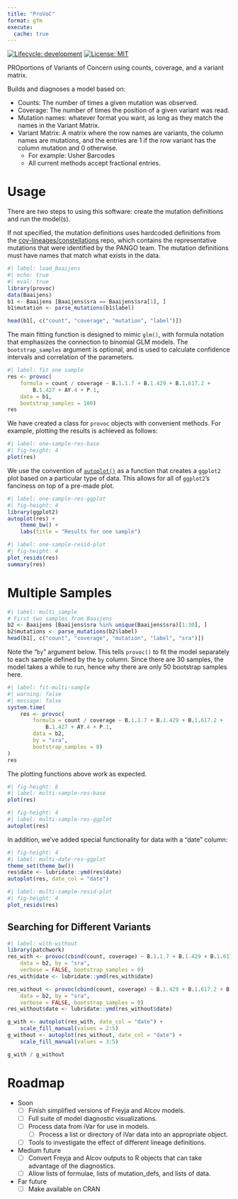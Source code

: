 ```yaml
---
title: "ProVoC"
format: gfm
execute:
  cache: true
---
```


[![Lifecycle:
development](https://img.shields.io/badge/lifecycle-experimental-orange.svg)](https://lifecycle.r-lib.org/articles/stages.html#experimental-1)
[![License: MIT](https://img.shields.io/badge/License-MIT-yellow.svg)](https://opensource.org/licenses/MIT)

PROportions of Variants of Concern using counts, coverage, and a variant matrix.

Builds and diagnoses a model based on:

- Counts: The number of times a given mutation was observed.
- Coverage: The number of times the position of a given variant was read.
- Mutation names: whatever format you want, as long as they match the names in the Variant Matrix.
- Variant Matrix: A matrix where the row names are variants, the column names are mutations, and the entries are 1 if the row variant has the column mutation and 0 otherwise. 
    - For example: Usher Barcodes
    - All current methods accept fractional entries.

# Usage

There are two steps to using this software: create the mutation definitions and run the model(s).

If not specified, the mutation definitions uses hardcoded definitions from the [cov-lineages/constellations](https://github.com/cov-lineages/constellations) repo, which contains the representative mutations that were identified by the PANGO team. The mutation definitions must have names that match what exists in the data.

```r
#| label: load_Baaijens
#| echo: true
#| eval: true
library(provoc)
data(Baaijens)
b1 <- Baaijens [Baaijens$sra == Baaijens$sra[1], ]
b1$mutation <- parse_mutations(b1$label)

head(b1[, c("count", "coverage", "mutation", "label")])
```

The main fitting function is designed to mimic `glm()`, with formula notation that emphasizes the connection to binomial GLM models. The `bootstrap_samples` argument is optional, and is used to calculate confidence intervals and correlation of the parameters.

```r
#| label: fit one sample
res <- provoc(
    formula = count / coverage ~ B.1.1.7 + B.1.429 + B.1.617.2 + 
        B.1.427 + AY.4 + P.1,
    data = b1,
    bootstrap_samples = 100)
res
```

We have created a class for `provoc` objects with convenient methods. For example, plotting the results is achieved as follows:

```r
#| label: one-sample-res-base
#| fig-height: 4
plot(res)
```

We use the convention of [`autoplot()`](https://ggplot2.tidyverse.org/reference/autoplot.html) as a function that creates a `ggplot2` plot based on a particular type of data. This allows for all of `ggplot2`'s fanciness on top of a pre-made plot.

```r
#| label: one-sample-res-ggplot
#| fig-height: 4
library(ggplot2)
autoplot(res) +
    theme_bw() +
    labs(title = "Results for one sample")
```

```r
#| label: one-sample-resid-plot
#| fig-height: 4
plot_resids(res)
summary(res)
```

# Multiple Samples

```r
#| label: multi_sample
# First two samples from Baaijens
b2 <- Baaijens [Baaijens$sra %in% unique(Baaijens$sra)[1:30], ]
b2$mutations <- parse_mutations(b2$label)
head(b1[, c("count", "coverage", "mutation", "label", "sra")])
```

Note the "`by`" argument below. This tells `provoc()` to fit the model separately to each sample defined by the `by` column. Since there are 30 samples, the model takes a while to run, hence why there are only 50 bootstrap samples here.

```r
#| label: fit-multi-sample
#| warning: false
#| message: false
system.time(
    res <- provoc(
        formula = count / coverage ~ B.1.1.7 + B.1.429 + B.1.617.2 +
            B.1.427 + AY.4 + P.1,
        data = b2, 
        by = "sra",
        bootstrap_samples = 0)
)
res
```

The plotting functions above work as expected.

```r
#| fig-height: 8
#| label: multi-sample-res-base
plot(res)
```


```r
#| fig-height: 4
#| label: multi-sample-res-ggplot
autoplot(res)
```

In addition, we've added special functionality for data with a "date" column:

```r
#| fig-height: 4
#| label: multi-date-res-ggplot
theme_set(theme_bw())
res$date <- lubridate::ymd(res$date)
autoplot(res, date_col = "date")
```


```r
#| label: multi-sample-resid-plot
#| fig-height: 4
plot_resids(res)
```

## Searching for Different Variants

```r
#| label: with-without
library(patchwork)
res_with <- provoc(cbind(count, coverage) ~ B.1.1.7 + B.1.429 + B.1.617.2 + B.1.427,
    data = b2, by = "sra",
    verbose = FALSE, bootstrap_samples = 0)
res_with$date <- lubridate::ymd(res_with$date)

res_without <- provoc(cbind(count, coverage) ~ B.1.429 + B.1.617.2 + B.1.427,
    data = b2, by = "sra",
    verbose = FALSE, bootstrap_samples = 0)
res_without$date <- lubridate::ymd(res_without$date)

g_with <- autoplot(res_with, date_col = "date") +
    scale_fill_manual(values = 2:5)
g_without <- autoplot(res_without, date_col = "date") +
    scale_fill_manual(values = 3:5)

g_with / g_without
```

# Roadmap

- Soon
    - [ ] Finish simplified versions of Freyja and Alcov models.
    - [ ] Full suite of model diagnostic visualizations.
    - [ ] Process data from iVar for use in models.
        - [ ] Process a list or directory of iVar data into an appropriate object.
    - [ ] Tools to investigate the effect of different lineage definitions.
- Medium future
    - [ ] Convert Freyja and Alcov outputs to R objects that can take advantage of the diagnostics.
    - [ ] Allow lists of formulae, lists of mutation_defs, and lists of data.
- Far future
    - [ ] Make available on CRAN
